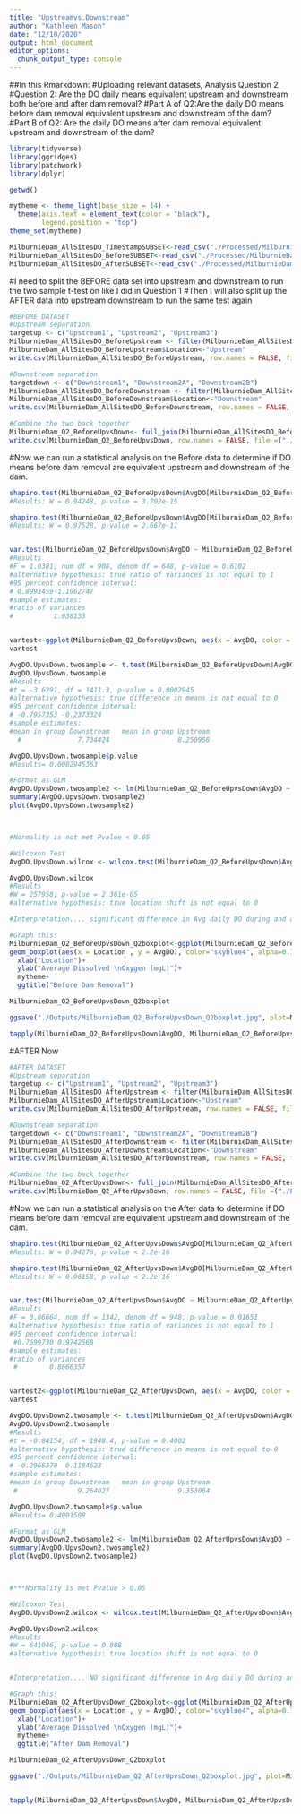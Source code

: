 ```yaml
---
title: "Upstreamvs.Downstream"
author: "Kathleen Mason"
date: "12/10/2020"
output: html_document
editor_options: 
  chunk_output_type: console
---
```


##In this Rmarkdown:
#Uploading relevant datasets, Analysis Question 2
#Question 2: Are the DO daily means equivalent upstream and downstream both before and after dam removal?
#Part A of Q2:Are the daily DO means before dam removal equivalent upstream and downstream of the dam?
#Part B of Q2: Are the daily DO means after dam removal equivalent upstream and downstream of the dam?



```r

library(tidyverse)
library(ggridges)
library(patchwork)
library(dplyr)

getwd()

mytheme <- theme_light(base_size = 14) +
  theme(axis.text = element_text(color = "black"), 
        legend.position = "top")
theme_set(mytheme)

MilburnieDam_AllSitesDO_TimeStampSUBSET<-read_csv("./Processed/MilburnieDam_AllSitesDO_TimeStampSUBSET_processed.csv")
MilburnieDam_AllSitesDO_BeforeSUBSET<-read_csv("./Processed/MilburnieDam_AllSitesDO_AfterSUBSET_processed.csv")
MilburnieDam_AllSitesDO_AfterSUBSET<-read_csv("./Processed/MilburnieDam_AllSitesDO_BeforeSUBSET_processed.csv")


```

#I need to split the BEFORE data set into upstream and downstream to run the two sample t-test on like I did in Question 1
#Then I will also split up the AFTER data into upstream downstream to run the same test again
```r

#BEFORE DATASET
#Upstream separation
targetup <- c("Upstream1", "Upstream2", "Upstream3")
MilburnieDam_AllSitesDO_BeforeUpstream <- filter(MilburnieDam_AllSitesDO_BeforeSUBSET, Site %in% targetup)
MilburnieDam_AllSitesDO_BeforeUpstream$Location<-"Upstream"
write.csv(MilburnieDam_AllSitesDO_BeforeUpstream, row.names = FALSE, file =("./Processed/MilburnieDam_AllSitesDO_BeforeUpstream_processed.csv"))

#Downstream separation
targetdown <- c("Downstream1", "Downstream2A", "Downstream2B")
MilburnieDam_AllSitesDO_BeforeDownstream <- filter(MilburnieDam_AllSitesDO_BeforeSUBSET, Site %in% targetdown)
MilburnieDam_AllSitesDO_BeforeDownstream$Location<-"Downstream"
write.csv(MilburnieDam_AllSitesDO_BeforeDownstream, row.names = FALSE, file =("./Processed/MilburnieDam_AllSitesDO_BeforeDownstream_processed.csv"))

#Combine the two back together
MilburnieDam_Q2_BeforeUpvsDown<- full_join(MilburnieDam_AllSitesDO_BeforeDownstream, MilburnieDam_AllSitesDO_BeforeUpstream)
write.csv(MilburnieDam_Q2_BeforeUpvsDown, row.names = FALSE, file =("./Processed/MilburnieDam_Q2_BeforeUpvsDown_processed.csv"))


```

#Now we can run a statistical analysis on the Before data to determine if DO means before dam removal are equivalent upstream and downstream of the dam.
```r

shapiro.test(MilburnieDam_Q2_BeforeUpvsDown$AvgDO[MilburnieDam_Q2_BeforeUpvsDown$Location == "Upstream"])
#Results: W = 0.94248, p-value = 3.702e-15

shapiro.test(MilburnieDam_Q2_BeforeUpvsDown$AvgDO[MilburnieDam_Q2_BeforeUpvsDown$Location == "Downstream"])
#Results: W = 0.97528, p-value = 2.667e-11


var.test(MilburnieDam_Q2_BeforeUpvsDown$AvgDO ~ MilburnieDam_Q2_BeforeUpvsDown$Location)
#Results
#F = 1.0381, num df = 908, denom df = 648, p-value = 0.6102
#alternative hypothesis: true ratio of variances is not equal to 1
#95 percent confidence interval:
# 0.8993459 1.1962747
#sample estimates:
#ratio of variances 
#          1.038133 


vartest<-ggplot(MilburnieDam_Q2_BeforeUpvsDown, aes(x = AvgDO, color = Location)) + geom_freqpoly()
vartest

AvgDO.UpvsDown.twosample <- t.test(MilburnieDam_Q2_BeforeUpvsDown$AvgDO ~ MilburnieDam_Q2_BeforeUpvsDown$Location) 
AvgDO.UpvsDown.twosample
#Results
#t = -3.6291, df = 1411.3, p-value = 0.0002945
#alternative hypothesis: true difference in means is not equal to 0
#95 percent confidence interval:
# -0.7957353 -0.2373324
#sample estimates:
#mean in group Downstream   mean in group Upstream 
  #              7.734424                 8.250958 

AvgDO.UpvsDown.twosample$p.value
#Results= 0.0002945363

#Format as GLM
AvgDO.UpvsDown.twosample2 <- lm(MilburnieDam_Q2_BeforeUpvsDown$AvgDO ~ MilburnieDam_Q2_BeforeUpvsDown$Location) 
summary(AvgDO.UpvsDown.twosample2)
plot(AvgDO.UpvsDown.twosample2)



#Normality is not met Pvalue < 0.05

#Wilcoxon Test
AvgDO.UpvsDown.wilcox <- wilcox.test(MilburnieDam_Q2_BeforeUpvsDown$AvgDO ~ MilburnieDam_Q2_BeforeUpvsDown$Location) 

AvgDO.UpvsDown.wilcox
#Results
#W = 257958, p-value = 2.361e-05
#alternative hypothesis: true location shift is not equal to 0

#Interpretation.... significant difference in Avg daily DO during and after the dam removal(p value<0.0001, Wilcoxon test, W=  257958)

#Graph this!
MilburnieDam_Q2_BeforeUpvsDown_Q2boxplot<-ggplot(MilburnieDam_Q2_BeforeUpvsDown) +
geom_boxplot(aes(x = Location , y = AvgDO), color="skyblue4", alpha=0.75)+
  xlab("Location")+
  ylab("Average Dissolved \nOxygen (mgL)")+
  mytheme+
  ggtitle("Before Dam Removal")

MilburnieDam_Q2_BeforeUpvsDown_Q2boxplot

ggsave("./Outputs/MilburnieDam_Q2_BeforeUpvsDown_Q2boxplot.jpg", plot=MilburnieDam_Q2_BeforeUpvsDown_Q2boxplot, width =10, height=6, units="in", dpi=300)

tapply(MilburnieDam_Q2_BeforeUpvsDown$AvgDO, MilburnieDam_Q2_BeforeUpvsDown$Location, summary)


```




#AFTER Now

```r
#AFTER DATASET
#Upstream separation
targetup <- c("Upstream1", "Upstream2", "Upstream3")
MilburnieDam_AllSitesDO_AfterUpstream <- filter(MilburnieDam_AllSitesDO_AfterSUBSET, Site %in% targetup)
MilburnieDam_AllSitesDO_AfterUpstream$Location<-"Upstream"
write.csv(MilburnieDam_AllSitesDO_AfterUpstream, row.names = FALSE, file =("./Processed/MilburnieDam_AllSitesDO_AfterUpstream_processed.csv"))

#Downstream separation
targetdown <- c("Downstream1", "Downstream2A", "Downstream2B")
MilburnieDam_AllSitesDO_AfterDownstream <- filter(MilburnieDam_AllSitesDO_AfterSUBSET, Site %in% targetdown)
MilburnieDam_AllSitesDO_AfterDownstream$Location<-"Downstream"
write.csv(MilburnieDam_AllSitesDO_AfterDownstream, row.names = FALSE, file =("./Processed/MilburnieDam_AllSitesDO_AfterDownstream_processed.csv"))

#Combine the two back together
MilburnieDam_Q2_AfterUpvsDown<- full_join(MilburnieDam_AllSitesDO_AfterDownstream, MilburnieDam_AllSitesDO_AfterUpstream)
write.csv(MilburnieDam_Q2_AfterUpvsDown, row.names = FALSE, file =("./Processed/MilburnieDam_Q2_AfterUpvsDown_processed.csv"))

```

#Now we can run a statistical analysis on the After data to determine if DO means before dam removal are equivalent upstream and downstream of the dam.
```r

shapiro.test(MilburnieDam_Q2_AfterUpvsDown$AvgDO[MilburnieDam_Q2_AfterUpvsDown$Location == "Upstream"])
#Results: W = 0.94276, p-value < 2.2e-16

shapiro.test(MilburnieDam_Q2_AfterUpvsDown$AvgDO[MilburnieDam_Q2_AfterUpvsDown$Location == "Downstream"])
#Results: W = 0.96158, p-value < 2.2e-16


var.test(MilburnieDam_Q2_AfterUpvsDown$AvgDO ~ MilburnieDam_Q2_AfterUpvsDown$Location)
#Results
#F = 0.86664, num df = 1342, denom df = 948, p-value = 0.01651
#alternative hypothesis: true ratio of variances is not equal to 1
#95 percent confidence interval:
 #0.7699730 0.9742568
#sample estimates:
#ratio of variances 
 #        0.8666357 


vartest2<-ggplot(MilburnieDam_Q2_AfterUpvsDown, aes(x = AvgDO, color = Location)) + geom_freqpoly()
vartest

AvgDO.UpvsDown2.twosample <- t.test(MilburnieDam_Q2_AfterUpvsDown$AvgDO ~ MilburnieDam_Q2_AfterUpvsDown$Location) 
AvgDO.UpvsDown2.twosample
#Results
#t = -0.84154, df = 1948.4, p-value = 0.4002
#alternative hypothesis: true difference in means is not equal to 0
#95 percent confidence interval:
# -0.2965370  0.1184623
#sample estimates:
#mean in group Downstream   mean in group Upstream 
 #               9.264027                 9.353064 

AvgDO.UpvsDown2.twosample$p.value
#Results= 0.4001508

#Format as GLM
AvgDO.UpvsDown2.twosample2 <- lm(MilburnieDam_Q2_AfterUpvsDown$AvgDO ~ MilburnieDam_Q2_AfterUpvsDown$Location) 
summary(AvgDO.UpvsDown2.twosample2)
plot(AvgDO.UpvsDown2.twosample2)



#***Normality is met Pvalue > 0.05

#Wilcoxon Test
AvgDO.UpvsDown2.wilcox <- wilcox.test(MilburnieDam_Q2_AfterUpvsDown$AvgDO ~ MilburnieDam_Q2_AfterUpvsDown$Location) 

AvgDO.UpvsDown2.wilcox
#Results
#W = 641046, p-value = 0.808
#alternative hypothesis: true location shift is not equal to 0


#Interpretation.... NO significant difference in Avg daily DO during and after the dam removal(p value>0.0001, Wilcoxon test, W= 641046)

#Graph this!
MilburnieDam_Q2_AfterUpvsDown_Q2boxplot<-ggplot(MilburnieDam_Q2_AfterUpvsDown) +
geom_boxplot(aes(x = Location , y = AvgDO), color="skyblue4", alpha=0.75)+
  xlab("Location")+
  ylab("Average Dissolved \nOxygen (mgL)")+
  mytheme+
  ggtitle("After Dam Removal")

MilburnieDam_Q2_AfterUpvsDown_Q2boxplot

ggsave("./Outputs/MilburnieDam_Q2_AfterUpvsDown_Q2boxplot.jpg", plot=MilburnieDam_Q2_AfterUpvsDown_Q2boxplot, width =10, height=6, units="in", dpi=300)


tapply(MilburnieDam_Q2_AfterUpvsDown$AvgDO, MilburnieDam_Q2_AfterUpvsDown$Location, summary)

```

